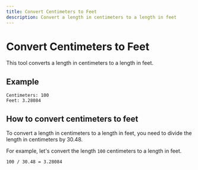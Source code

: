 ```yaml
---
title: Convert Centimeters to Feet
description: Convert a length in centimeters to a length in feet
---
```


# Convert Centimeters to Feet

This tool converts a length in centimeters to a length in feet.

## Example

```text
Centimeters: 100
Feet: 3.28084
```

## How to convert centimeters to feet

To convert a length in centimeters to a length in feet, you need to divide the length in centimeters by 30.48.

For example, let's convert the length `100` centimeters to a length in feet.

```text
100 / 30.48 = 3.28084
```
